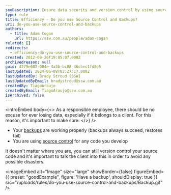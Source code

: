 ```yaml
---
seoDescription: Ensure data security and version control by using source control systems and regular backups to prevent data loss.
type: rule
title: Efficiency - Do you use Source Control and Backups?
uri: do-you-use-source-control-and-backups
authors:
  - title: Adam Cogan
    url: https://ssw.com.au/people/adam-cogan
related: []
redirects:
  - efficiency-do-you-use-source-control-and-backups
created: 2012-09-26T19:05:07.000Z
archivedreason: null
guid: 4279e682-084e-4a3b-bc88-46cbec1fd0e5
lastUpdated: 2024-06-08T03:27:17.000Z
lastUpdatedBy: Brady Stroud [SSW]
lastUpdatedByEmail: bradystroud@ssw.com.au
createdBy: TiagoAraujo
createdByEmail: TiagoAraujo@ssw.com.au
isArchived: false
---
```


<introEmbed
  body={<>
As a responsible employee, there should be no excuse for ever losing data, especially if it belongs to a client. For this reason, it's important to make sure:
  </>}
/>
- Your [backups](/rules-to-better-backups) are working properly (backups always succeed, restores fail)
- You are using [source control](/rules-to-better-version-control-with-tfs-aka-source-control) for any code you develop

It doesn't matter where you are, you can still version control your source code and it's important to talk the client into this in order to avoid any possible disasters.

<imageEmbed
  alt="Image"
  size="large"
  showBorder={false}
  figureEmbed={{
    preset: "goodExample",
    figure: 'Have a backup',
    shouldDisplay: true
  }}
  src="/uploads/rules/do-you-use-source-control-and-backups/Backup.gif"
/>

